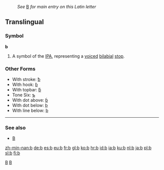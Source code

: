 :''See'' [[B]] ''for main entry on this Latin letter''
==Translingual==

===Symbol===
'''b'''
# A symbol of the [[IPA]], representing a [[voiced]] [[bilabial]] [[stop]].

===Other Forms===
*With stroke: [[ƀ]]
*With hook: [[ɓ]]
*With topbar: [[ƃ]]
*Tone Six: [[ƅ]]
*With dot above: [[ḃ]]
*With dot below: [[ḅ]]
*With line below: [[ḇ]]

----
===See also===
*[[B]]

[[Category:Latin letters|B]]
[[Category:IPA symbols|B]]

[[zh-min-nan:b]]
[[de:b]]
[[es:b]]
[[eu:b]]
[[fr:b]]
[[gl:b]]
[[ko:b]]
[[hr:b]]
[[id:b]]
[[ia:b]]
[[ku:b]]
[[nl:b]]
[[ja:b]]
[[pl:b]]
[[sl:b]]
[[fi:b]]